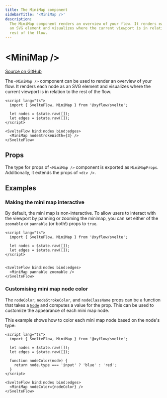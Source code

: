 ```yaml
---
title: The MiniMap component
sidebarTitle: '<MiniMap />'
description:
  The MiniMap component renders an overview of your flow. It renders each node as
  an SVG element and visualizes where the current viewport is in relation to the
  rest of the flow.
---
```


# \<MiniMap />

[Source on GitHub](https://github.com/xyflow/xyflow/blob/main/packages/svelte/src/lib/plugins/Minimap/Minimap.svelte)

The `<MiniMap />` component can be used to render an overview of your flow. It
renders each node as an SVG element and visualizes where the current viewport is
in relation to the rest of the flow.

```svelte
<script lang="ts">
  import { SvelteFlow, MiniMap } from '@xyflow/svelte';

  let nodes = $state.raw([]);
  let edges = $state.raw([]);
</script>

<SvelteFlow bind:nodes bind:edges>
  <MiniMap nodeStrokeWidth={3} />
</SvelteFlow>
```

## Props

The type for props of `<MiniMap />` component is exported as `MiniMapProps`. Additionally, it extends the props of `<div />`.

<APIDocs componentName="MiniMap" groupKeys="HTMLAttributes<HTMLDivElement>" />

## Examples

### Making the mini map interactive

By default, the mini map is non-interactive. To allow users to interact with the
viewport by panning or zooming the minimap, you can set either of the `zoomable`
or `pannable` (or both!) props to `true`.

```svelte
<script lang="ts">
  import { SvelteFlow, MiniMap } from '@xyflow/svelte';

  let nodes = $state.raw([]);
  let edges = $state.raw([]);
</script>


<SvelteFlow bind:nodes bind:edges>
  <MiniMap pannable zoomable />
</SvelteFlow>
```

### Customising mini map node color

The `nodeColor`, `nodeStrokeColor`, and `nodeClassName` props can be a function
that takes a [`Node`](/api-reference/types/node) and computes a value for the prop. This can
be used to customize the appearance of each mini map node.

This example shows how to color each mini map node based on the node's type:

```svelte
<script lang="ts">
  import { SvelteFlow, MiniMap } from '@xyflow/svelte';

  let nodes = $state.raw([]);
  let edges = $state.raw([]);

  function nodeColor(node) {
    return node.type === 'input' ? 'blue' : 'red';
  }
</script>

<SvelteFlow bind:nodes bind:edges>
  <MiniMap nodeColor={nodeColor} />
</SvelteFlow>
```
